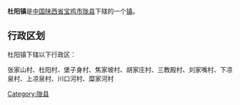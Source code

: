 {{中国乡级行政区
|行政区全称 = 杜阳镇
|景观照片文件名 = 
|景观照片描述 = 
|汉语拼音 =
|其他语言 = 
|其他语言名称 = 
|位置图文件名 = 
|位置图描述 = 
|自定义图片=
|上级行政区 = [[陕西省|陕西省]][[宝鸡市|宝鸡市]][[陇县|陇县]]
|行政区类别 = [[行政建制镇|镇]]
|行政区划代码 = 
|行政区划 = 
|村委会 = 
|居委会 = 
|建置时间 = 
|领导职位 = 
|领导名称 = 
|政府驻地 = 
|毗邻 = 
|地理坐标 = 
|总面积 = 
|总人口 = 
|户籍人口 = 
|户籍人口年份 = 
|常住人口 = 
|常住人口年份 = 
|人口密度 = 
|GDP = 
|邮政编码 = 
|电话区号 = 
|官方网站 = 
|网站名称 = 
}}
'''杜阳镇'''是[[中华人民共和国|中国]][[陕西省|陕西省]][[宝鸡市|宝鸡市]][[陇县|陇县]]下辖的一个[[行政建制镇|镇]]。

== 行政区划 ==
杜阳镇下辖以下行政区：

张家山村、杜阳村、堡子身村、焦家坡村、胡家庄村、三教殿村、刘家嘴村、下凉泉村、上凉泉村、川口河村、糜家河村

{{陕西小作品}}
{{陇县行政区划}}

[[Category:陇县|Category:陇县]]